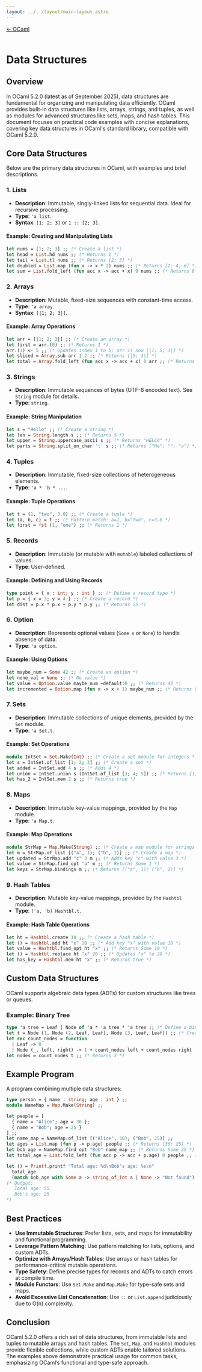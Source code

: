 ```yaml
---
layout: ../../layout/main-layout.astro
---
```

<a href="/ocaml">← OCaml</a> <br /> <br />

# Data Structures

## Overview
In OCaml 5.2.0 (latest as of September 2025), data structures are fundamental for organizing and manipulating data efficiently. OCaml provides built-in data structures like lists, arrays, strings, and tuples, as well as modules for advanced structures like sets, maps, and hash tables. This document focuses on practical code examples with concise explanations, covering key data structures in OCaml's standard library, compatible with OCaml 5.2.0.

## Core Data Structures
Below are the primary data structures in OCaml, with examples and brief descriptions.

### 1. **Lists**
- **Description**: Immutable, singly-linked lists for sequential data. Ideal for recursive processing.
- **Type**: `'a list`.
- **Syntax**: `[1; 2; 3]` or `1 :: [2; 3]`.

#### Example: Creating and Manipulating Lists
```ocaml
let nums = [1; 2; 3] ;; (* Create a list *)
let head = List.hd nums ;; (* Returns 1 *)
let tail = List.tl nums ;; (* Returns [2; 3] *)
let doubled = List.map (fun x -> x * 2) nums ;; (* Returns [2; 4; 6] *)
let sum = List.fold_left (fun acc x -> acc + x) 0 nums ;; (* Returns 6 *)
```

### 2. **Arrays**
- **Description**: Mutable, fixed-size sequences with constant-time access.
- **Type**: `'a array`.
- **Syntax**: `[|1; 2; 3|]`.

#### Example: Array Operations
```ocaml
let arr = [|1; 2; 3|] ;; (* Create an array *)
let first = arr.(0) ;; (* Returns 1 *)
arr.(1) <- 5 ;; (* Updates index 1 to 5; arr is now [|1; 5; 3|] *)
let sliced = Array.sub arr 1 2 ;; (* Returns [|5; 3|] *)
let total = Array.fold_left (fun acc x -> acc + x) 0 arr ;; (* Returns 9 *)
```

### 3. **Strings**
- **Description**: Immutable sequences of bytes (UTF-8 encoded text). See `String` module for details.
- **Type**: `string`.

#### Example: String Manipulation
```ocaml
let s = "Hello" ;; (* Create a string *)
let len = String.length s ;; (* Returns 5 *)
let upper = String.uppercase_ascii s ;; (* Returns "HELLO" *)
let parts = String.split_on_char 'l' s ;; (* Returns ["He"; ""; "o"] *)
```

### 4. **Tuples**
- **Description**: Immutable, fixed-size collections of heterogeneous elements.
- **Type**: `'a * 'b * ...`.

#### Example: Tuple Operations
```ocaml
let t = (1, "two", 3.0) ;; (* Create a tuple *)
let (a, b, c) = t ;; (* Pattern match: a=1, b="two", c=3.0 *)
let first = fst (1, "one") ;; (* Returns 1 *)
```

### 5. **Records**
- **Description**: Immutable (or mutable with `mutable`) labeled collections of values.
- **Type**: User-defined.

#### Example: Defining and Using Records
```ocaml
type point = { x : int; y : int } ;; (* Define a record type *)
let p = { x = 3; y = 4 } ;; (* Create a record *)
let dist = p.x * p.x + p.y * p.y ;; (* Returns 25 *)
```

### 6. **Option**
- **Description**: Represents optional values (`Some v` or `None`) to handle absence of data.
- **Type**: `'a option`.

#### Example: Using Options
```ocaml
let maybe_num = Some 42 ;; (* Create an option *)
let none_val = None ;; (* No value *)
let value = Option.value maybe_num ~default:0 ;; (* Returns 42 *)
let incremented = Option.map (fun x -> x + 1) maybe_num ;; (* Returns Some 43 *)
```

### 7. **Sets**
- **Description**: Immutable collections of unique elements, provided by the `Set` module.
- **Type**: `'a Set.t`.

#### Example: Set Operations
```ocaml
module IntSet = Set.Make(Int) ;; (* Create a set module for integers *)
let s = IntSet.of_list [1; 2; 3] ;; (* Create a set *)
let added = IntSet.add 4 s ;; (* Adds 4 *)
let union = IntSet.union s (IntSet.of_list [3; 4; 5]) ;; (* Returns {1, 2, 3, 4, 5} *)
let has_2 = IntSet.mem 2 s ;; (* Returns true *)
```

### 8. **Maps**
- **Description**: Immutable key-value mappings, provided by the `Map` module.
- **Type**: `'a Map.t`.

#### Example: Map Operations
```ocaml
module StrMap = Map.Make(String) ;; (* Create a map module for strings *)
let m = StrMap.of_list [("a", 1); ("b", 2)] ;; (* Create a map *)
let updated = StrMap.add "c" 3 m ;; (* Adds key "c" with value 3 *)
let value = StrMap.find_opt "a" m ;; (* Returns Some 1 *)
let keys = StrMap.bindings m ;; (* Returns [("a", 1); ("b", 2)] *)
```

### 9. **Hash Tables**
- **Description**: Mutable key-value mappings, provided by the `Hashtbl` module.
- **Type**: `('a, 'b) Hashtbl.t`.

#### Example: Hash Table Operations
```ocaml
let ht = Hashtbl.create 10 ;; (* Create a hash table *)
let () = Hashtbl.add ht "x" 10 ;; (* Add key "x" with value 10 *)
let value = Hashtbl.find_opt ht "x" ;; (* Returns Some 10 *)
let () = Hashtbl.replace ht "x" 20 ;; (* Updates "x" to 20 *)
let has_key = Hashtbl.mem ht "x" ;; (* Returns true *)
```

## Custom Data Structures
OCaml supports algebraic data types (ADTs) for custom structures like trees or queues.

### Example: Binary Tree
```ocaml
type 'a tree = Leaf | Node of 'a * 'a tree * 'a tree ;; (* Define a binary tree *)
let t = Node (1, Node (2, Leaf, Leaf), Node (3, Leaf, Leaf)) ;; (* Create a tree *)
let rec count_nodes = function
  | Leaf -> 0
  | Node (_, left, right) -> 1 + count_nodes left + count_nodes right ;; (* Count nodes *)
let nodes = count_nodes t ;; (* Returns 3 *)
```

## Example Program
A program combining multiple data structures:
```ocaml
type person = { name : string; age : int } ;;
module NameMap = Map.Make(String) ;;

let people = [
  { name = "Alice"; age = 30 };
  { name = "Bob"; age = 25 }
] ;;
let name_map = NameMap.of_list [("Alice", 30); ("Bob", 25)] ;;
let ages = List.map (fun p -> p.age) people ;; (* Returns [30; 25] *)
let bob_age = NameMap.find_opt "Bob" name_map ;; (* Returns Some 25 *)
let total_age = List.fold_left (fun acc p -> acc + p.age) 0 people ;; (* Returns 55 *)

let () = Printf.printf "Total age: %d\nBob's age: %s\n"
  total_age
  (match bob_age with Some a -> string_of_int a | None -> "Not found") ;;
(* Output:
   Total age: 55
   Bob's age: 25
*)
```

## Best Practices
- **Use Immutable Structures**: Prefer lists, sets, and maps for immutability and functional programming.
- **Leverage Pattern Matching**: Use pattern matching for lists, options, and custom ADTs.
- **Optimize with Arrays/Hash Tables**: Use arrays or hash tables for performance-critical mutable operations.
- **Type Safety**: Define precise types for records and ADTs to catch errors at compile time.
- **Module Functors**: Use `Set.Make` and `Map.Make` for type-safe sets and maps.
- **Avoid Excessive List Concatenation**: Use `::` or `List.append` judiciously due to O(n) complexity.

## Conclusion
OCaml 5.2.0 offers a rich set of data structures, from immutable lists and tuples to mutable arrays and hash tables. The `Set`, `Map`, and `Hashtbl` modules provide flexible collections, while custom ADTs enable tailored solutions. The examples above demonstrate practical usage for common tasks, emphasizing OCaml’s functional and type-safe approach.
